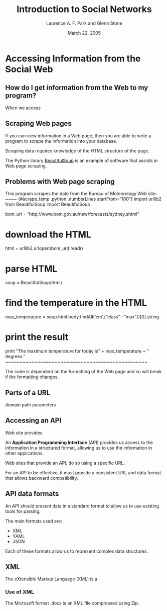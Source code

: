 % Introduction to Social Networks
% Laurence A. F. Park and Glenn Stone
% March 22, 2005

# Accessing Information from the Social Web

## How do I get information from the Web to my program?

When we access 


## Scraping Web pages


If you can view information in a Web page, then you are able to write
a program to scrape the information into your database.

Scraping data requires knowledge of the HTML structure of the page.

\begin{block}{Example Web page scraping process}

1. Download the HTML from the desired URL
2. Parse the HTML into some data structure
3. Extract the portions at the desired positions (e.g. the first paragraph of the second div block).

\end{block}

The Python library [BeautifulSoup](http://www.crummy.com/software/BeautifulSoup/) is an example of
software that assists in Web page scraping.


## Problems with Web page scraping

This program scrapes the date from the Bureau of Meteorology Web site:
~~~~ {#scrape_temp .python .numberLines startFrom="100"}
import urllib2
from BeautifulSoup import BeautifulSoup

bom_url = "http://www.bom.gov.au/nsw/forecasts/sydney.shtml"

# download the HTML
html = urllib2.urlopen(bom_url).read()

# parse HTML
soup = BeautifulSoup(html)

# find the temperature in the HTML
max_temperature = soup.html.body.findAll('em',{"class" : "max"})[0].string

# print the result
print "The maximum temperature for today is " + max_temperature + " degrees."
~~~~~~~~~~~~~~~~~~~~~~~~~~~~~~~~~~~~~~~~~~~~~~~~~

The code is dependent on the formatting of the Web page and so will
break if the formatting changes.


## Parts of a URL

domain
path
parameters

## Accessing an API


Web site provides

An **Application Programming Interface** (API) provides us access to the
information in a structured format, allowing us to use the information
in other applications.

Web sites that provide an API, do so using a specific URL.

\begin{block}{SCEM Seminars site}

- The human readable form: [http://seminars.scem.uws.edu.au/detail.php?id=20]
- The computer readable form using the API: [http://seminars.scem.uws.edu.au/api.php?id=20]

\end{block}

For an API to be effective, it must provide a consistent URL and data
format that allows backward compatibility.


## API data formats

An API should present data in a standard format to allow us to use
existing tools for parsing.

The main formats used are:

- XML
- YAML
- JSON

Each of these formats allow us to represent complex data structures.

## XML

The eXtensible Markup Language (XML) is a 


### Use of XML

The Microsoft format .docx is an XML file compressed using Zip.





